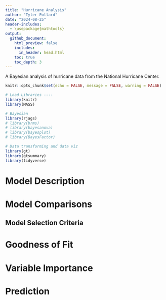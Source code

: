 ```yaml
---
title: "Hurricane Analysis"
author: "Tyler Pollard"
date: "2024-08-25"
header-includes:
  - \usepackage{mathtools}
output:  
  github_document:
    html_preview: false
    includes: 
      in_header: head.html
    toc: true
    toc_depth: 3
---
```


A Bayesian analysis of hurricane data from the National Hurricane Center.

```r
knitr::opts_chunk$set(echo = FALSE, message = FALSE, warning = FALSE)
```

```r
# Load Libraries ----
library(knitr)
library(MASS)

# Bayesian
library(rjags)
# library(brms)
# library(bayesanova)
# library(bayesplot)
# library(BayesFactor)

# Data transforming and data viz
library(gt)
library(gtsummary)
library(tidyverse)
```

# Model Description

# Model Comparisons

## Model Selection Criteria

# Goodness of Fit

# Variable Importance

# Prediction